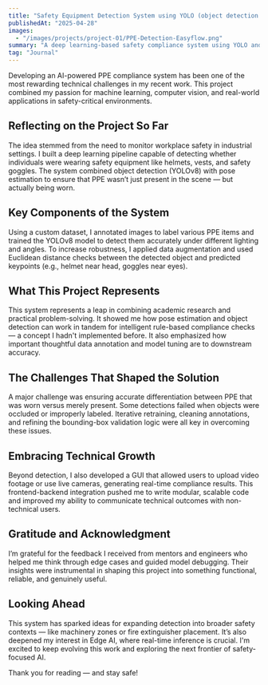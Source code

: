 ```yaml
---
title: "Safety Equipment Detection System using YOLO (object detection and pose estimation)"
publishedAt: "2025-04-28"
images:
  - "/images/projects/project-01/PPE-Detection-Easyflow.png"
summary: "A deep learning-based safety compliance system using YOLO and pose estimation to detect personal protective equipment (PPE) such as helmets, vests, and goggles."
tag: "Journal"
---
```


Developing an AI-powered PPE compliance system has been one of the most rewarding technical challenges in my recent work. This project combined my passion for machine learning, computer vision, and real-world applications in safety-critical environments.

## Reflecting on the Project So Far

The idea stemmed from the need to monitor workplace safety in industrial settings. I built a deep learning pipeline capable of detecting whether individuals were wearing safety equipment like helmets, vests, and safety goggles. The system combined object detection (YOLOv8) with pose estimation to ensure that PPE wasn’t just present in the scene — but actually being worn.

## Key Components of the System

Using a custom dataset, I annotated images to label various PPE items and trained the YOLOv8 model to detect them accurately under different lighting and angles. To increase robustness, I applied data augmentation and used Euclidean distance checks between the detected object and predicted keypoints (e.g., helmet near head, goggles near eyes).

<CodeBlock
  className="my-24"
  code="if euclideanDistance(helmetBox, headKeypoint) < threshold:\n    return 'Helmet is being worn'"
  language="python"
/>


## What This Project Represents

This system represents a leap in combining academic research and practical problem-solving. It showed me how pose estimation and object detection can work in tandem for intelligent rule-based compliance checks — a concept I hadn't implemented before. It also emphasized how important thoughtful data annotation and model tuning are to downstream accuracy.

## The Challenges That Shaped the Solution

A major challenge was ensuring accurate differentiation between PPE that was worn versus merely present. Some detections failed when objects were occluded or improperly labeled. Iterative retraining, cleaning annotations, and refining the bounding-box validation logic were all key in overcoming these issues.

## Embracing Technical Growth

Beyond detection, I also developed a GUI that allowed users to upload video footage or use live cameras, generating real-time compliance results. This frontend-backend integration pushed me to write modular, scalable code and improved my ability to communicate technical outcomes with non-technical users.

## Gratitude and Acknowledgment

I’m grateful for the feedback I received from mentors and engineers who helped me think through edge cases and guided model debugging. Their insights were instrumental in shaping this project into something functional, reliable, and genuinely useful.

## Looking Ahead

This system has sparked ideas for expanding detection into broader safety contexts — like machinery zones or fire extinguisher placement. It’s also deepened my interest in Edge AI, where real-time inference is crucial. I'm excited to keep evolving this work and exploring the next frontier of safety-focused AI.

Thank you for reading — and stay safe!
